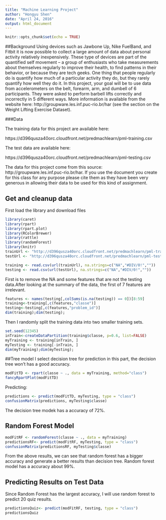 ---
title: "Machine Learning Project"
author: "Hongyu Shen"
date: "April 24, 2016"
output: html_document
---

```{r setup, include=FALSE}
knitr::opts_chunk$set(echo = TRUE)
```

##Background
Using devices such as Jawbone Up, Nike FuelBand, and Fitbit it is now possible to collect a large amount of data about personal activity relatively inexpensively. These type of devices are part of the quantified self movement – a group of enthusiasts who take measurements about themselves regularly to improve their health, to find patterns in their behavior, or because they are tech geeks. One thing that people regularly do is quantify how much of a particular activity they do, but they rarely quantify how well they do it. In this project, your goal will be to use data from accelerometers on the belt, forearm, arm, and dumbell of 6 participants. They were asked to perform barbell lifts correctly and incorrectly in 5 different ways. More information is available from the website here: http://groupware.les.inf.puc-rio.br/har (see the section on the Weight Lifting Exercise Dataset).

###Data

The training data for this project are available here:

https://d396qusza40orc.cloudfront.net/predmachlearn/pml-training.csv

The test data are available here:

https://d396qusza40orc.cloudfront.net/predmachlearn/pml-testing.csv

The data for this project come from this source: http://groupware.les.inf.puc-rio.br/har. If you use the document you create for this class for any purpose please cite them as they have been very generous in allowing their data to be used for this kind of assignment.

## Get and cleanup data
First load the library and download files
```{r}
library(caret)
library(rpart)
library(rpart.plot)
library(RColorBrewer)
library(rattle)
library(randomForest)
library(knitr)
trainUrl <- "http://d396qusza40orc.cloudfront.net/predmachlearn/pml-training.csv"
testUrl <- "http://d396qusza40orc.cloudfront.net/predmachlearn/pml-testing.csv"

training <- read.csv(url(trainUrl), na.strings=c("NA","#DIV/0!",""))
testing <- read.csv(url(testUrl), na.strings=c("NA","#DIV/0!",""))
```

First is to remove the NA and some features that are not the testing data.After looking at the summary of the data, the first of 7 features are irrelevant. 
```{r}
features <- names(testing[,colSums(is.na(testing)) == 0])[8:59]
training<-training[,c(features,"classe")]
testing<-testing[,c(features,"problem_id")]
dim(training);dim(testing);
```

Then I randomly split the training data into two smaller training sets.
```{r,echo=TRUE,eval=TRUE}
set.seed(12345)
inTrain<-createDataPartition(training$classe, p=0.6, list=FALSE)
myTraining <- training[inTrain, ]
myTesting <- training[-inTrain, ]
dim(myTraining);dim(myTesting);
```

##Tree model
I select decision tree for prediction in this part, the decision tree won't has a good accuracy.
```{r}
modFitTD <- rpart(classe ~ ., data = myTraining, method="class")
fancyRpartPlot(modFitTD)
```
Predicting:
```{r}
predictions <- predict(modFitTD, myTesting, type = "class")
confusionMatrix(predictions, myTesting$classe)
```
The decision tree modek has a accuracy of 72%.

## Random Forest Model

```{r}
modFitRF <- randomForest(classe ~ ., data = myTraining)
predictionsRF<- predict(modFitRF, myTesting, type = "class")
confusionMatrix(predictionsRF, myTesting$classe)
```
From the above results, we can see that random forest has a bigger accuracy and generate a better results than decision tree. Random forest model has a accuracy about 99%.

## Predicting Results on Test Data
Since Random Forest has the largest accuracy, I will use random forest to predict 20 quiz results.

```{r}
predictionsQuiz<- predict(modFitRF, testing, type = "class")
predictionsQuiz
```


